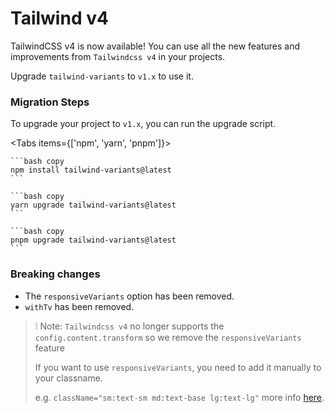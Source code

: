 
# Tailwind v4

TailwindCSS v4 is now available! You can use all the new features and improvements from `Tailwindcss v4` in your projects.

Upgrade `tailwind-variants` to `v1.x` to use it.

### Migration Steps

To upgrade your project to `v1.x`, you can run the upgrade script.

<Tabs items={['npm', 'yarn', 'pnpm']}>
  <Tab>

    ```bash copy
    npm install tailwind-variants@latest
    ```

  </Tab>
  <Tab>

    ```bash copy
    yarn upgrade tailwind-variants@latest
    ```

  </Tab>
  <Tab>

    ```bash copy
    pnpm upgrade tailwind-variants@latest
    ```

  </Tab>
</Tabs>

### Breaking changes

- The `responsiveVariants` option has been removed.
- `withTv` has been removed.

> ❕ Note: `Tailwindcss v4` no longer supports the `config.content.transform` so we remove the `responsiveVariants` feature
> 
> If you want to use `responsiveVariants`, you need to add it manually to your classname.
>
> e.g. `className="sm:text-sm md:text-base lg:text-lg"` more info [here](https://tailwindcss.com/docs/responsive-design).

